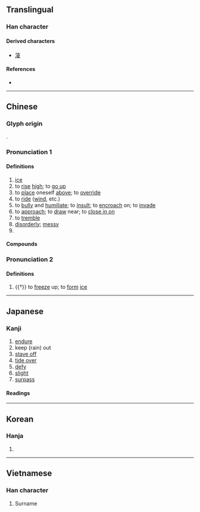 {{also|淩}}
{{character info/new}}
==Translingual==

===Han character===
{{Han char|rn=15|rad=冫|as=08|sn=10|four=34147|canj=IMGCE|ids=⿰冫夌}}

====Derived characters====
* [[蓤]]

====References====
* {{Han ref|kx=0132.450|dkj=01669|dj=0297.010|hdz=10298.030|uh=51CC|ud=20940|bh=ADE2|bd=44514}}

----

==Chinese==
{{zh-forms}}

===Glyph origin===
{{Han etym}}
{{Han compound|冫|夌|ls=psc|c1=s|c2=p|t1=ice}}.

===Pronunciation 1===
{{zh-pron
|m=líng
|c=ling4
|h=pfs=
|md=
|mn=lêng
|mn-t=lêng5
|w=
|mc=y
|oc=y
|cat=n,v,a,pn
}}

====Definitions====
{{zh-hanzi}}

# [[ice]]
# to [[rise]] [[high]]; to [[go up]]
# to [[place]] oneself [[above]]; to [[override]]
# to [[ride]] ([[wind]], etc.)
# to [[bully]] and [[humiliate]]; to [[insult]]; to [[encroach]] on; to [[invade]]
# to [[approach]]; to [[draw]] near; to [[close in on]]
# to [[tremble]]
# [[disorderly]]; [[messy]]
# {{surname|lang=zh}}

====Compounds====
{{zh-der|凌替|凌藉|凌厲攻勢|恃強凌弱|凌亂不堪|凌波仙子|凌煙閣|凌風|冬凌|凌汛|志氣凌雲|凌辱|凌波襪|凌虛|凌災|奚凌|凌虐|凌遲碎剮|凌逼|恃勢凌人|凌亂|凌霄殿|凌駕|凌籍|凍凌觜臉|凌遲|侵凌|凌陰|凌錐|凌雲壯志|凌轢|凌凌|凌夷|凌波舞|凌迸|凌波微步|凌持|凌霄|仗勢凌人|凌波|凌晨|壯志凌雲|凌躐|凌雲健筆|傲雪凌霜|凌厲|凌日|凌霄花|凌雲|凌遲處死|凌空|凌眼|凌波殿|凌暴|凌人|冰凌|倚強凌弱|氣凌霄漢|盛氣凌人|畏強凌弱|撞凌|欺凌|駕凌|貴不凌賤|霸凌}}

===Pronunciation 2===
{{zh-pron
|m=lìng
|cat=v
}}

====Definitions====
{{zh-hanzi}}

# {{†}} to [[freeze]] up; to [[form]] [[ice]]

----

==Japanese==

===Kanji===
{{ja-kanji|grade=|rs=冫08}}

# [[endure]]
# keep (rain) out
# [[stave off]]
# [[tide over]]
# [[defy]]
# [[slight]]
# [[surpass]]

====Readings====
{{ja-readings
|on=りょう
|kun=しの-ぐ
}}

----

==Korean==

===Hanja===
{{ko-hanja|hangeul=[[릉]]|rv=reung|mr=rŭng}}

# {{defn|lang=ko|sort=冫08}}

----

==Vietnamese==

===Han character===
{{vi-hantu|[[lăng]], [[lăn]], [[lâng]], [[lừng]], [[rưng]], [[dưng]]|rs=冫08}}

# Surname